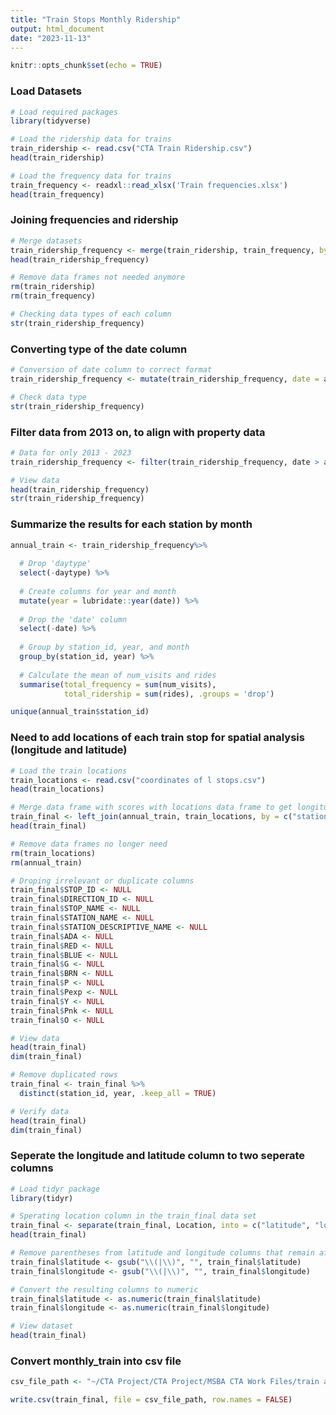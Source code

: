 ---
title: "Train Stops Monthly Ridership"
output: html_document
date: "2023-11-13"
---

```{r setup, include=FALSE}
knitr::opts_chunk$set(echo = TRUE)
```

### Load Datasets
```{r}
# Load required packages
library(tidyverse)

# Load the ridership data for trains
train_ridership <- read.csv("CTA Train Ridership.csv")
head(train_ridership)

# Load the frequency data for trains
train_frequency <- readxl::read_xlsx('Train frequencies.xlsx')
head(train_frequency)
```

### Joining frequencies and ridership
```{r}
# Merge datasets
train_ridership_frequency <- merge(train_ridership, train_frequency, by.x = c('stationname', 'daytype'), by.y = c('station', 'day'))
head(train_ridership_frequency)

# Remove data frames not needed anymore
rm(train_ridership)
rm(train_frequency)

# Checking data types of each column
str(train_ridership_frequency)
```

### Converting type of the date column
```{r}
# Conversion of date column to correct format
train_ridership_frequency <- mutate(train_ridership_frequency, date = as.Date(date, format = '%m/%d/%Y'))

# Check data type
str(train_ridership_frequency)
```

### Filter data from 2013 on, to align with property data
```{r}
# Data for only 2013 - 2023
train_ridership_frequency <- filter(train_ridership_frequency, date > as.Date('01/01/2012', format = '%m/%d/%Y'))

# View data
head(train_ridership_frequency)
str(train_ridership_frequency)
```
### Summarize the results for each station by month
```{r}
annual_train <- train_ridership_frequency%>%
  
  # Drop 'daytype'
  select(-daytype) %>%
  
  # Create columns for year and month
  mutate(year = lubridate::year(date)) %>%
  
  # Drop the 'date' column
  select(-date) %>%
  
  # Group by station_id, year, and month
  group_by(station_id, year) %>%
  
  # Calculate the mean of num_visits and rides
  summarise(total_frequency = sum(num_visits),
            total_ridership = sum(rides), .groups = 'drop')

unique(annual_train$station_id)
```



### Need to add locations of each train stop for spatial analysis (longitude and latitude)
```{r}
# Load the train locations
train_locations <- read.csv("coordinates of l stops.csv")
head(train_locations)

# Merge data frame with scores with locations data frame to get longitude and latitude
train_final <- left_join(annual_train, train_locations, by = c("station_id" = "MAP_ID"))
head(train_final)

# Remove data frames no longer need
rm(train_locations)
rm(annual_train)

# Droping irrelevant or duplicate columns
train_final$STOP_ID <- NULL
train_final$DIRECTION_ID <- NULL
train_final$STOP_NAME <- NULL
train_final$STATION_NAME <- NULL
train_final$STATION_DESCRIPTIVE_NAME <- NULL
train_final$ADA <- NULL
train_final$RED <- NULL
train_final$BLUE <- NULL
train_final$G <- NULL
train_final$BRN <- NULL
train_final$P <- NULL
train_final$Pexp <- NULL
train_final$Y <- NULL
train_final$Pnk <- NULL
train_final$O <- NULL

# View data
head(train_final)
dim(train_final)

# Remove duplicated rows
train_final <- train_final %>%
  distinct(station_id, year, .keep_all = TRUE)

# Verify data
head(train_final)
dim(train_final)
```

### Seperate the longitude and latitude column to two seperate columns
```{r}
# Load tidyr package
library(tidyr)

# Sperating location column in the train_final data set
train_final <- separate(train_final, Location, into = c("latitude", "longitude"), sep = ", ", convert = TRUE)
head(train_final)

# Remove parentheses from latitude and longitude columns that remain after column split
train_final$latitude <- gsub("\\(|\\)", "", train_final$latitude)
train_final$longitude <- gsub("\\(|\\)", "", train_final$longitude)

# Convert the resulting columns to numeric
train_final$latitude <- as.numeric(train_final$latitude)
train_final$longitude <- as.numeric(train_final$longitude)

# View dataset
head(train_final)
```


### Convert monthly_train into csv file
```{r}
csv_file_path <- "~/CTA Project/CTA Project/MSBA CTA Work Files/train annual data.csv"

write.csv(train_final, file = csv_file_path, row.names = FALSE)
```

